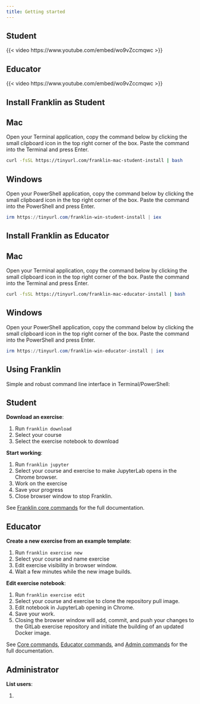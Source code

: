 ```yaml
---
title: Getting started
---
```


<link rel="stylesheet" href="https://cdn.jsdelivr.net/npm/bootstrap-icons@1.11.0/font/bootstrap-icons.css">


::: {.panel-tabset group="role"}

## Student

{{< video https://www.youtube.com/embed/wo9vZccmqwc >}}

## Educator

{{< video https://www.youtube.com/embed/wo9vZccmqwc >}}

:::

## Install Franklin as Student

::: {.panel-tabset group="platform"}

## Mac

Open your Terminal application, copy the command below by clicking the small clipboard icon in the top right corner of the box. Paste the command into the Terminal and press Enter.

```bash
curl -fsSL https://tinyurl.com/franklin-mac-student-install | bash
```

## Windows

Open your PowerShell application, copy the command below by clicking the small clipboard icon in the top right corner of the box. Paste the command into the PowerShell and press Enter.

```powershell
irm https://tinyurl.com/franklin-win-student-install | iex
```

:::


## Install Franklin as Educator

::: {.panel-tabset group="platform"}

## Mac

Open your Terminal application, copy the command below by clicking the small clipboard icon in the top right corner of the box. Paste the command into the Terminal and press Enter.

```bash
curl -fsSL https://tinyurl.com/franklin-mac-educator-install | bash
```

## Windows

Open your PowerShell application, copy the command below by clicking the small clipboard icon in the top right corner of the box. Paste the command into the PowerShell and press Enter.

```powershell
irm https://tinyurl.com/franklin-win-educator-install | iex
```

:::


## Using Franklin

Simple and robust command line interface in Terminal/PowerShell:

::: {.panel-tabset group="platform"}

## Student

<i class="bi bi-terminal"></i> **Download an exercise**:

1. Run `franklin download`
2. Select your course
3. Select the exercise notebook to download

<i class="bi bi-terminal"></i> **Start working**: 

1. Run `franklin jupyter`
2. Select your course and exercise to make JupyterLab opens in the Chrome browser.
3. Work on the exercise
4. Save your progress
5. Close browser window to stop Franklin.

See [Franklin core commands](commands_core.qmd) for the full documentation.

## Educator

<i class="bi bi-terminal"></i> **Create a new exercise from an example template**:

1. Run `franklin exercise new`
2. Select your course and name exercise
3. Edit exercise visibility in browser window.
4. Wait a few minutes while the new image builds.

<i class="bi bi-terminal"></i> **Edit exercise notebook**:

1. Run `franklin exercise edit`
2. Select your course and exercise to clone the repository pull image.
3. Edit notebook in JupyterLab opening in Chrome.
4. Save your work.
5. Closing the browser window will add, commit, and push your changes to the GitLab exercise repository and initiate the building of an updated Docker image.

See [Core commands](commands_core.qmd), [Educator commands](commands_edu.qmd), and [Admin commands](commands_admin.qmd) for the full documentation.

## Administrator

<i class="bi bi-terminal"></i> **List users**:

1. 


:::

